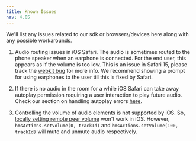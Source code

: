 ```yaml
---
title: Known Issues
nav: 4.05
---
```


We'll list any issues related to our sdk or browsers/devices here along with any possible workarounds.

1. Audio routing issues in iOS Safari. The audio is sometimes routed to the phone speaker when an earphone is connected. For the end user, this appears as if
   the volume is too low. This is an issue in Safari 15, please track the [webkit bug](https://bugs.webkit.org/show_bug.cgi?id=230902) for more info. We recommend
   showing a prompt for using earphones to the user till this is fixed by Safari.

2. If there is no audio in the room for a while iOS Safari can take away autoplay permission requiring a user interaction
   to play future audio. Check our section on handling autoplay errors [here](../features/error-handling#handling-autoplay-error).

3. Controlling the volume of audio elements is not supported by iOS. So, [locally setting remote peer volume](../advanced-features/volume-control) won't work in iOS.
   However, `hmsActions.setVolume(0, trackId)` and `hmsActions.setVolume(100, trackId)` will mute and unmute audio respectively.
